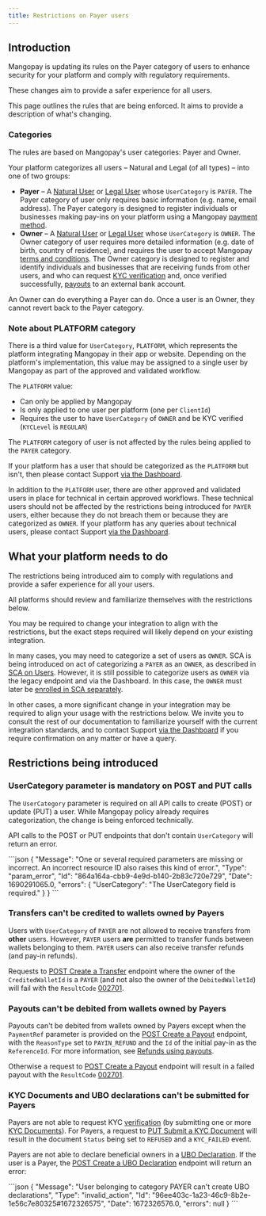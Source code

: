 ```yaml
---
title: Restrictions on Payer users
---
```


## Introduction

Mangopay is updating its rules on the Payer category of users to enhance security for your platform and comply with regulatory requirements. 

These changes aim to provide a safer experience for all users.

This page outlines the rules that are being enforced. It aims to provide a description of what's changing.

### Categories

The rules are based on Mangopay's user categories: Payer and Owner.

Your platform categorizes all users – Natural and Legal (of all types) – into one of two groups:

- **Payer** – A [Natural User](/api-reference/users/create-natural-user) or [Legal User](/api-reference/users/create-legal-user) whose `UserCategory` is `PAYER`. The Payer category of user only requires basic information (e.g. name, email address). The Payer category is designed to register individuals or businesses making pay-ins on your platform using a Mangopay [payment method](/guides/payment-methods).
- **Owner** – A [Natural User](/api-reference/users/create-natural-user) or [Legal User](/api-reference/users/create-legal-user) whose `UserCategory` is `OWNER`. The Owner category of user requires more detailed information (e.g. date of birth, country of residence), and requires the user to accept Mangopay [terms and conditions](/guides/users/terms). The Owner category is designed to register and identify individuals and businesses that are receiving funds from other users, and who can request [KYC verification](/guides/users/verification) and, once verified successfully, [payouts](/guides/payouts) to an external bank account.

An Owner can do everything a Payer can do. Once a user is an Owner, they cannot revert back to the Payer category.

### Note about PLATFORM category 
There is a third value for `UserCategory`, `PLATFORM`, which represents the platform integrating Mangopay in their app or website. Depending on the platform's implementation, this value may be assigned to a single user by Mangopay as part of the approved and validated workflow.

The `PLATFORM` value:
- Can only be applied by Mangopay 
- Is only applied to one user per platform (one per `ClientId`)
- Requires the user to have `UserCategory` of `OWNER` and be KYC verified (`KYCLevel` is `REGULAR`)

The `PLATFORM` category of user is not affected by the rules being applied to the `PAYER` category.

If your platform has a user that should be categorized as the `PLATFORM` but isn't, then please contact Support <a href="https://hub.mangopay.com/" target="_blank">via the Dashboard</a>.

In addition to the `PLATFORM` user, there are other approved and validated users in place for technical in certain approved workflows. These technical users should not be affected by the restrictions being introduced for `PAYER` users, either because they do not breach them or because they are categorized as `OWNER`. If your platform has any queries about technical users, please contact Support <a href="https://hub.mangopay.com/" target="_blank">via the Dashboard</a>.

## What your platform needs to do

The restrictions being introduced aim to comply with regulations and provide a safer experience for all your users. 

All platforms should review and familiarize themselves with the restrictions below.

You may be required to change your integration to align with the restrictions, but the exact steps required will likely depend on your existing integration.

In many cases, you may need to categorize a set of users as `OWNER`. SCA is being introduced on act of categorizing a `PAYER` as an `OWNER`, as described in [SCA on Users](/guides/sca/users). However, it is still possible to categorize users as `OWNER` via the legacy endpoint and via the Dashboard. In this case, the `OWNER` must later be [enrolled in SCA separately](/guides/sca/users#enroll-an-existing-owner).

In other cases, a more significant change in your integration may be required to align your usage with the restrictions below. We invite you to consult the rest of our documentation to familiarize yourself with the current integration standards, and to contact Support <a href="https://hub.mangopay.com/" target="_blank">via the Dashboard</a> if you require confirmation on any matter or have a query. 

## Restrictions being introduced

### UserCategory parameter is mandatory on POST and PUT calls

The `UserCategory` parameter is required on all API calls to create (POST) or update (PUT) a user. While Mangopay policy already requires categorization, the change is being enforced technically.

API calls to the POST or PUT endpoints that don't contain `UserCategory` will return an error.

<Accordion title="Example of error that will be returned">
```json
{
  "Message": "One or several required parameters are missing or incorrect. An incorrect resource ID also raises this kind of error.",
    "Type": "param_error",
    "Id": "864a164a-cbb9-4e9d-b140-2b83c720e729",
    "Date": 1690291065.0,
    "errors": {
      "UserCategory": "The UserCategory field is required."
    }
}
```
</Accordion>

### Transfers can't be credited to wallets owned by Payers

Users with `UserCategory` of `PAYER` are not allowed to receive transfers from **other** users. However, `PAYER` users **are** permitted to transfer funds between wallets belonging to them. `PAYER` users can also receive transfer refunds (and pay-in refunds).

Requests to [POST Create a Transfer](/api-reference/transfers/create-transfer) endpoint where the owner of the `CreditedWalletId` is a `PAYER` (and not also the owner of the `DebitedWalletId`) will fail with the `ResultCode` [002701](/errors/codes/002701).

### Payouts can't be debited from wallets owned by Payers

Payouts can't be debited from wallets owned by Payers except when the `PaymentRef` parameter is provided on the [POST Create a Payout](/api-reference/payouts/create-payout) endpoint, with the `ReasonType` set to `PAYIN_REFUND` and the `Id` of the initial pay-in as the `ReferenceId`. For more information, see [Refunds using payouts](/guides/payouts#refunds-using-payouts).

Otherwise a request to [POST Create a Payout](/api-reference/payouts/create-payout) endpoint will result in a failed payout with the `ResultCode` [002701](/errors/codes/002701).

### KYC Documents and UBO declarations can't be submitted for Payers

Payers are not able to request KYC [verification](/guides/users/verification) (by submitting one or more [KYC Documents](/api-reference/kyc-documents/kyc-document-object)). For Payers, a request to [PUT Submit a KYC Document](/api-reference/kyc-documents/submit-kyc-document) will result in the document `Status` being set to `REFUSED` and a `KYC_FAILED` event.

Payers are not able to declare beneficial owners in a [UBO Declaration](/api-reference/ubo-declarations/ubo-declaration-object). If the user is a Payer, the [POST Create a UBO Declaration](/api-reference/ubo-declarations/create-ubo-declaration) endpoint will return an error:

<Accordion title="Example of error that will be returned">
```json
{
    "Message": "User belonging to category PAYER can't create UBO declarations",
    "Type": "invalid_action",
    "Id": "96ee403c-1a23-46c9-8b2e-1e56c7e80325#1672326575",
    "Date": 1672326576.0,
    "errors": null
}
```
</Accordion>
